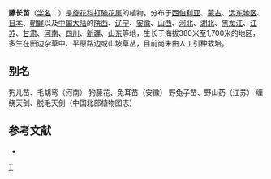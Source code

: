 {{Speciesbox 
| genus = Calystegia
| species = pellita
| authority = (Ledeb.) G. Don
}}

'''藤长苗'''（[[学名|学名]]：{{lang|la|''Calystegia pellita''}}）是[[旋花科|旋花科]][[打碗花属|打碗花属]]的植物。分布于[[西伯利亚|西伯利亚]]、[[蒙古|蒙古]]、[[远东地区|远东地区]]、[[日本|日本]]、[[朝鲜|朝鲜]]以及[[中国大陆|中国大陆]]的[[陕西|陕西]]、[[辽宁|辽宁]]、[[安徽|安徽]]、[[山西|山西]]、[[河北|河北]]、[[湖北|湖北]]、[[黑龙江|黑龙江]]、[[江苏|江苏]]、[[甘肃|甘肃]]、[[河南|河南]]、[[四川|四川]]、[[新疆|新疆]]、[[山东|山东]]等地，生长于海拔380米至1,700米的地区，多生在田边杂草中、平原路边或山坡草丛，目前尚未由人工引种栽培。

== 别名 ==
狗儿苗、毛胡弯（河南） 狗藤花、兔耳苗（安徽） 野兔子苗、野山药（江苏） 缠绕天剑、脱毛天剑（中国北部植物图志）

== 参考文献 ==
<div class="references-small">
* {{cite web| url =http://www.bioinfo.cn/db05/KmzwSpecies.php?action=view&id=5798| title =藤长苗| work =《中国高等植物数据库全库》| publisher =中国科学院微生物研究所| author =昆明植物研究所| accessdate =2009-02-26| deadurl =yes| archiveurl =https://web.archive.org/web/20160305065951/http://www.bioinfo.cn/db05/KmzwSpecies.php?action=view&id=5798| archivedate =2016-03-05}}
</div>

{{Taxonbar}}

[[Category:打碗花属|T]]